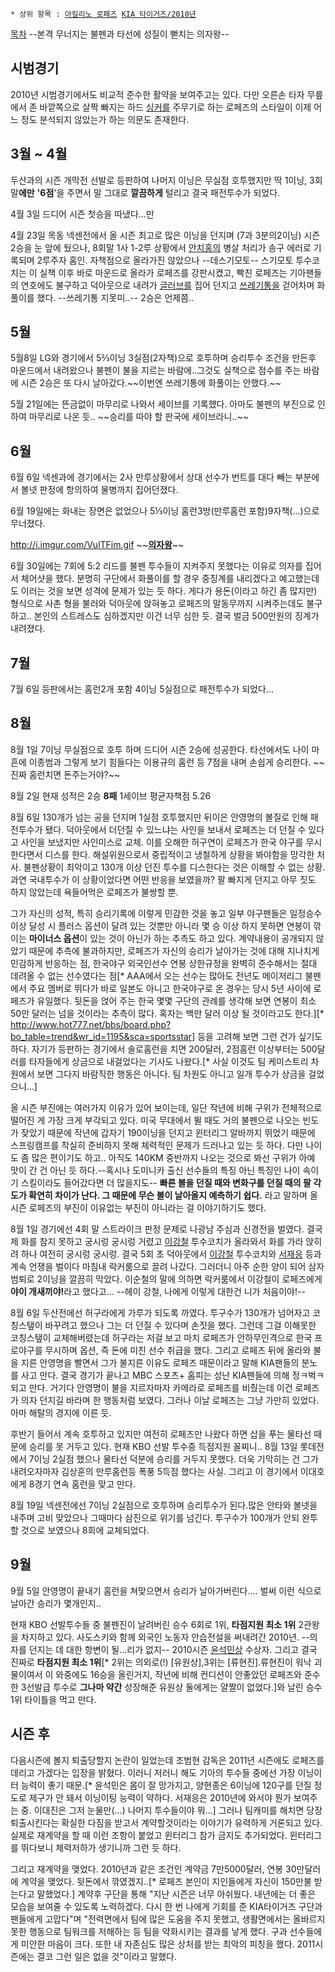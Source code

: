 * 상위 항목 : [[아킬리노 로페즈]] [[KIA 타이거즈/2010년]]

[[목차]]
--본격 무너지는 불펜과 타선에 성질이 뻗치는 의자왕--

== 시범경기 ==
2010년 시범경기에서도 비교적 준수한 활약을 보여주고는 있다. 다만 오른손 타자 무릎에서 존 바깥쪽으로 살짝 빠지는 하드 [[싱커]]를 주무기로 하는 로페즈의 스타일이 이제 어느 정도 분석되지 않았는가 하는 의문도 존재한다.

== 3월 ~ 4월 ==
두산과의 시즌 개막전 선발로 등판하여 나머지 이닝은 무실점 호투했지만 딱 1이닝, 3회말'''에만''' ''''6점''''을 주면서 말 그대로 '''깔끔하게''' 털리고 결국 패전투수가 되었다.

4월 3일 드디어 시즌 첫승을 따냈다...만

4월 23일 목동 넥센전에서 올 시즌 최고로 많은 이닝을 던지며 (7과 3분의2이닝) 시즌 2승을 눈 앞에 뒀으나, 8회말 1사 1-2루 상황에서 [[안치홍]]의 병살 처리가 송구 에러로 기록되며 2루주자 홈인. 자책점으로 올라가진 않았으나 --데스기모토-- 스기모토 투수코치는 이 실책 이후 바로 마운드로 올라가 로페즈를 강판시켰고, 빡친 로페즈는 기아팬들의 연호에도 불구하고 덕아웃으로 내려가 [[글러브]]를 집어 던지고 [[쓰레기통]]을 걷어차며 화풀이를 했다. --쓰레기통 지못미..-- 2승은 언제쯤..

== 5월 ==
5월8일 LG와 경기에서 5⅔이닝 3실점(2자책)으로 호투하며 승리투수 조건을 만든후 마운드에서 내려왔으나 불펜이 불을 지르는 바람에..그것도 실책으로 점수를 주는 바람에 시즌 2승은 또 다시 날아갔다.~~이번엔 쓰레기통에 화풀이는 안했다.~~

5월 21일에는 뜬금없이 마무리로 나와서 세이브를 기록했다. 아마도 불펜의 부진으로 인하여 마무리로 나온 듯.. ~~승리를 따야 할 판국에 세이브라니..~~

== 6월 ==
6월 6일 넥센과에 경기에서는 2사 만루상황에서 상대 선수가 번트를 대다 빼는 부분에서 볼넷 판정에 항의하여 물병까지 집어던졌다.

6월 19일에는 화내는 장면은 없었으나 5⅓이닝 홈런3방(만루홈런 포함)9자책(...)으로 무너졌다.

http://i.imgur.com/VulTFim.gif
~~'''[[의자왕]]'''~~

6월 30일에는 7회에 5:2 리드를 불펜 투수들이 지켜주지 못했다는 이유로 의자를 집어서 체어샷을 했다. 분명히 구단에서 화풀이를 할 경우 중징계를 내리겠다고 예고했는데도 이러는 것을 보면 성격에 문제가 있는 듯 하다. 게다가 용돈(이라고 하긴 좀 많지만) 형식으로 사촌 형을 불러와 덕아웃에 앉혀놓고 로페즈의 말동무까지 시켜주는데도 불구하고.. 본인의 스트레스도 심하겠지만 이건 너무 심한 듯. 결국 벌금 500만원의 징계가 내려졌다.

== 7월 ==
7월 6일 등판에서는 홈런2개 포함 4이닝 5실점으로 패전투수가 되었다...

== 8월 ==
8월 1일 7이닝 무실점으로 호투 하며 드디어 시즌 2승에 성공한다. 타선에서도 나이 마흔에 이종범과 그렇게 보기 힘들다는 이용규의 홈런 등 7점을 내며 손쉽게 승리한다. ~~ 진짜 홈런치면 돈주는거야?~~

8월 2일 현재 성적은 2승 '''8패''' 1세이브 평균자책점 5.26

8월 6일 130개가 넘는 공을 던지며 1실점 호투했지만 뒤이은 안영명의 볼질로 인해 패전투수가 됐다. 덕아웃에서 더던질 수 있느냐는 사인을 보내서 로페즈는 더 던질 수 있다고 사인을 보냈지만 사인미스로 교체. 이를 오해한 허구연이 로페즈가 한국 야구를 무시한다면서 디스를 한다. 해설위원으로서 중립적이고 냉철하게 상황을 봐야함을 망각한 처사. 불펜상황이 최악이고 130개 이상 던진 투수를 디스한다는 것은 이해할 수 없는 상황. 과연 국내투수가 이 상황이었다면 어떤 반응을 보였을까? 팔 빠지게 던지고 아무 짓도 하지 않았는데 욕들어먹은 로페즈가 불쌍할 뿐.

그가 자신의 성적, 특히 승리기록에 이렇게 민감한 것을 놓고 일부 야구팬들은 일정승수 이상 달성 시 플러스 옵션이 달려 있는 것뿐만 아니라 몇 승 이상 하지 못하면 연봉이 깎이는 '''마이너스 옵션'''이 있는 것이 아닌가 하는 추측도 하고 있다. 계약내용이 공개되지 않았기 때문에 추측에 불과하지만, 로페즈가 자신의 승리가 날아가는 것에 대해 지나치게 민감하게 반응하는 점, 한국야구 외국인선수 연봉 상한규정을 완벽히 준수해서는 절대 데려올 수 없는 선수였다는 점[* AAA에서 오는 선수는 많아도 전년도 메이저리그 불펜에서 주요 멤버로 뛰다가 바로 일본도 아니고 한국야구로 온 경우는 당시 5년 사이에 로페즈가 유일했다. 뒷돈을 얹어 주는 한국 몇몇 구단의 관례를 생각해 보면 연봉이 최소 50만 달러는 넘을 것이라는 추측이 많다. 혹자는 백만 달러 이상 될 것이라고도 한다.][* http://www.hot777.net/bbs/board.php?bo_table=trend&wr_id=1195&sca=sportsstar] 등을 고려해 보면 그런 건가 싶기도 하다. 자기가 등판하는 경기에서 솔로홈런을 치면 200달러, 2점홈런 이상부터는 500달러를 타자들에게 상금으로 내걸었다는 기사도 나왔다.[* 사실 이것도 팀 케미스트리 차원에서 보면 그다지 바람직한 행동은 아니다. 팀 차원도 아니고 일개 투수가 상금을 걸었으니...]

올 시즌 부진에는 여러가지 이유가 있어 보이는데, 일단 작년에 비해 구위가 전체적으로 떨어진 게 가장 크게 부각되고 있다. 미국 무대에서 뛸 때도 거의 불펜으로 나오는 빈도가 잦았기 때문에 작년에 갑자기 190이닝을 던지고 윈터리그 알바까지 뛰었기 때문에 스프링캠프를 착실히 준비하지 못해 체력적인 문제가 드러나고 있는 듯 하다. 다만 나이도 좀 많은 편이기도 하고.. 아직도 140KM 중반까지 나오는 것으로 봐선 구위가 아예 맛이 간 건 아닌 듯 하다.--혹시나 도미니카 출신 선수들의 특징 아닌 특징인 나이 속이기 스킬이라도 들어갔다면 더 많을지도--  '''빠른 볼을 던질 때와 변화구를 던질 때의 팔 각도가 확연히 차이가 난다. 그 때문에 무슨 볼이 날아올지 예측하기 쉽다.''' 라고 말하며 올 시즌 로페즈의 부진이 이유없는 부진이 아니라는 걸 이야기하기도 했다.

8월 1일 경기에선 4회 말 스트라이크 판정 문제로 나광남 주심과 신경전을 벌였다. 결국 제 화를 참지 못하고 궁시렁 궁시렁 거렸고 [[이강철]] 투수코치가 올라와서 화를 가라 앉히려 하나 여전히 궁시렁 궁시렁. 결국 5회 초 덕아웃에서 [[이강철]] 투수코치와 [[서재응]] 등과 계속 언쟁을 벌이다 마침내 락커룸으로 끌려 나갔다. 그러더니 아주 순한 양이 되어 삼자범퇴로 2이닝을 깔끔히 막았다. 이순철의 말에 의하면 락커룸에서 이강철이 로페즈에게 '''야이 개새끼야!'''라고 했다고... --헤이 강철, 나에게 이렇게 대한건 니가 처음이야!--

8월 6일 두산전에선 허구라에게 가루가 되도록 까였다. 투구수가 130개가 넘어자고 코칭스탶이 바꾸려고 했으나 그는 더 던질 수 있다며 손짓을 했다. 그런데 그걸 이해못한 코칭스탶이 교체해버렸는데 허구라는 저걸 보고 마치 로페즈가 안하무인격으로 한국 프로야구를 무시하며 옵션, 즉 돈에 미친 선수 취급을 했다. 그리고 로페즈 뒤에 올라와 불을 지른 안영명을 빨면서 그가 불지른 이유도 로페즈 때문이라고 말해 KIA팬들의 분노를 사고 만다. 결국 경기가 끝나고 MBC 스포츠+ 홈피는 성난 KIA팬들에 의해 정ㅋ벅ㅋ 되고 만다. 거기다 안영명이 불을 지르자마자 카메라로 로페즈를 비췄는데 이건 로페즈가 의자 던지길 바라며 한 행동처럼 보였다. 그러나 이날 로페즈는 그냥 가만히 있었다. 아마 해탈의 경지에 이른 듯.

후반기 들어서 계속 호투하고 있지만 여전히 로페즈만 나왔다 하면 삽을 푸는 물타선 때문에 승리를 못 거두고 있다. 현재 KBO 선발 투수중 득점지원 꼴찌니.. 8월 13일 롯데전에서 7이닝 2실점 했으나 물타선 덕분에 승리를 거두지 못했다. 더욱 기막히는 건 그가 내려오자마자 김상훈의 만루홈런등 폭풍 5득점 했다는 사실. 그리고 이 경기에서 이대호에게 8경기 연속 홈런을 맞고 만다.

8월 19일 넥센전에선 7이닝 2실점으로 호투하며 승리투수가 된다.많은 안타와 볼넷을 내주며 고비 맞았으나 그때마다 삼진으로 위기를 넘긴다. 투구수가 100개가 안되 완투할 것으로 보였으나 8회에 교체되었다.

== 9월 ==
9월 5일 안영명이 끝내기 홈런을 쳐맞으면서 승리가 날아가버린다.... 벌써 이런 식으로 날아간 승리가 몇개인지.. 

현재 KBO 선발투수들 중 불펜진이 날려버린 승수 6회로 1위, '''타점지원 최소 1위''' 2관왕을 차지하고 있다. 사도스키와 함께 외국인 노동자 안습전설을 써내려간 2010년. --의자를 던지는 데 대한 항변이 될…리가 없지-- 2010시즌 [[윤석민상]] 수상자.
그리고 결국 진짜로 '''타점지원 최소 1위'''[* 2위는 의외로(!) [유원상],3위는 [류현진].류현진이 워낙 괴물이여서 이 와중에도 16승을 올린거지, 작년에 비해 컨디션이 안좋았던 로페즈와 준수한 3선발급 투수로 '''그나마 약간''' 성장해준 유원상 둘에게는 얄짤이 없었다.]와 날린 승수 1위 타이틀을 먹고 만다.

== 시즌 후 ==
다음시즌에 볼지 퇴출당할지 논란이 일었는데 조범현 감독은 2011년 시즌에도 로페즈를 데리고 가겠다는 입장을 밝혔다. 이러니 저러니 해도 기아의 투수들 중에선 가장 이닝이터 능력이 좋기 때문.[* 윤석민은 몸이 잘 망가지고, 양현종은 6이닝에 120구를 던질 정도로 제구가 안 돼서 이닝이팅 능력이 약하다. 서재응은 2010년에 와서야 뭔가 보여주는 중. 이대진은 그저 눈물만(…) 나머지 투수들이야 뭐...] 그러나 팀캐미를 해치면 당장 퇴출시킨다는 확실한 다짐을 받고서 계약할것이라는 이야기가 유력하게 거론되고 있다.
실제로 재계약을 할 때 이런 조항이 붙었고 윈터리그 참가 금지도 추가되었다. 윈터리그를 뛰다보니 체력저하가 생기니까 그런 듯 하다.

그리고 재계약을 맺었다. 2010년과 같은 조건인 계약금 7만5000달러, 연봉 30만달러에 계약을 맺었다. 뒷돈에서 깎였겠지..[* 로페즈 본인이 지인들에게 자신이 150만불 받는다고 말했었다.] 계약후 구단을 통해 "지난 시즌은 너무 아쉬웠다. 내년에는 더 좋은 모습을 보여줄 수 있도록 노력하겠다. 다시 한 번 나에게 기회를 준 KIA타이거즈 구단과 팬들에게 고맙다"며 "전력면에서 팀에 많은 도움을 주지 못했고, 생활면에서는 올바르지 못한 행동으로 팀워크를 저해하는 등 팀을 약화시키는 결과를 낳게 했다. 구과 선수들에게 미안한 마음이 크다. 또한 내 자존심도 많은 상처를 받는 최악의 피칭을 했다. 2011시즌에는 결코 그런 일은 없을 것"이라고 말했다.
